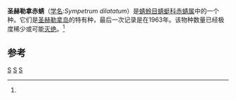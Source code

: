 {{Speciesbox
| status = PE
| status_system = IUCN3.1
| status_ref = <ref name=IUCN>Clausnitzer, V. 2019. Sympetrum dilatatum. The IUCN Red List of Threatened Species 2019: e.T21226A68455004. https://doi.org/10.2305/IUCN.UK.2019-2.RLTS.T21226A68455004.en. Downloaded on 26 July 2019.</ref>
| taxon = Sympetrum dilatatum
| authority = Calvert, 1892
}}
'''圣赫勒拿赤蜻'''（[[学名|学名]]:''Sympetrum dilatatum''）是[[蜻蛉目|蜻蛉目]][[蜻蜓科|蜻蜓科]][[赤蜻属|赤蜻属]]中的一个种。它们是[[圣赫勒拿岛|圣赫勒拿岛]]的特有种，最后一次记录是在1963年。该物种数量已经极度稀少或可能[[灭绝|灭绝]]。<ref name=IUCN/>

==参考==
{{reflist}}

{{taxonbar}}
[[Category:_1892年描述的昆虫|S]]
[[Category:IUCN紅色名錄極危物種|S]]
[[Category:赤蜻屬|S]]